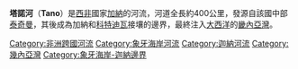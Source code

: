 {{NoteTA
| G1=地名
}}

'''塔諾河'''（'''Tano'''）是[[西非|西非]]國家[[加納|加納]]的河流，河道全長約400公里，發源自該國中部[[泰奇曼|泰奇曼]]，其後成為加納和[[科特迪瓦|科特迪瓦]]接壤的邊界，最終注入[[大西洋|大西洋]]的[[畿內亞灣|畿內亞灣]]。

{{coord|7|37|50|N|1|53|58|W|region:GH-BA_type:waterbody_source:kolossus-dewiki|display=title}}

{{DEFAULTSORT:Tano}}
[[Category:非洲跨國河流|Category:非洲跨國河流]]
[[Category:象牙海岸河流|Category:象牙海岸河流]]
[[Category:迦納河流|Category:迦納河流]]
[[Category:幾內亞灣|Category:幾內亞灣]]
[[Category:象牙海岸-迦納邊界|Category:象牙海岸-迦納邊界]]


{{Ghana-stub}}
{{CotedIvoire-stub}}